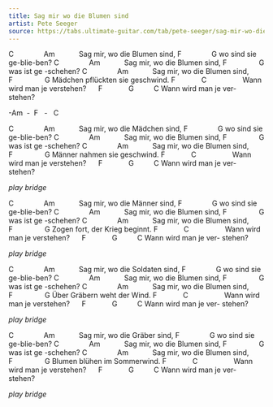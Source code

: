 ```yaml
---
title: Sag mir wo die Blumen sind
artist: Pete Seeger
source: https://tabs.ultimate-guitar.com/tab/pete-seeger/sag-mir-wo-die-blumen-sind-chords-1449912
---
```


C               Am           
Sag mir, wo die Blumen sind, 
F               G
wo sind sie ge-blie-ben?
C               Am           
Sag mir, wo die Blumen sind, 
F                G
was ist ge -schehen?
C               Am           
Sag mir, wo die Blumen sind, 
F                G
Mädchen pflückten sie geschwind.
F             C                 
Wann wird man je verstehen?     
F             G          C
Wann wird man je ver- stehen?

:::{.song-bridge}
-Am  -  F   -   C
:::

C               Am           
Sag mir, wo die Mädchen sind, 
F               G
wo sind sie ge-blie-ben?
C               Am           
Sag mir, wo die Blumen sind, 
F                G
was ist ge -schehen?
C               Am           
Sag mir, wo die Blumen sind, 
F                G
Männer nahmen sie geschwind.
F             C                 
Wann wird man je verstehen?     
F             G          C
Wann wird man je ver- stehen?

*play bridge*

C               Am           
Sag mir, wo die Männer sind, 
F               G
wo sind sie ge-blie-ben?
C               Am           
Sag mir, wo die Blumen sind, 
F                G
was ist ge -schehen?
C               Am           
Sag mir, wo die Blumen sind, 
F                G
Zogen fort, der Krieg beginnt.
F             C                 
Wann wird man je verstehen?     
F             G          C
Wann wird man je ver- stehen?

*play bridge*

C               Am           
Sag mir, wo die Soldaten sind, 
F               G
wo sind sie ge-blie-ben?
C               Am           
Sag mir, wo die Blumen sind, 
F                G
was ist ge -schehen?
C               Am           
Sag mir, wo die Blumen sind, 
F                G
Über Gräbern weht der Wind. 
F             C                 
Wann wird man je verstehen?     
F             G          C
Wann wird man je ver- stehen?

*play bridge*

C               Am           
Sag mir, wo die Gräber sind, 
F               G
wo sind sie ge-blie-ben?
C               Am           
Sag mir, wo die Blumen sind, 
F                G
was ist ge -schehen?
C               Am           
Sag mir, wo die Blumen sind, 
F                G
Blumen blühen im Sommerwind.
F             C                 
Wann wird man je verstehen?     
F             G          C
Wann wird man je ver- stehen?



*play bridge*
